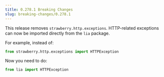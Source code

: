 ```yaml
---
title: 0.278.1 Breaking Changes
slug: breaking-changes/0.278.1
---
```



This release removes `strawberry.http.exceptions`. HTTP-related exceptions can
now be imported directly from the `lia` package.

For example, instead of:

```python
from strawberry.http.exceptions import HTTPException
```

Now you need to do:

```python
from lia import HTTPException
```
